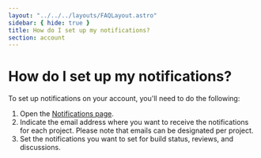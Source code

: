 ```yaml
---
layout: "../../../layouts/FAQLayout.astro"
sidebar: { hide: true }
title: How do I set up my notifications?
section: account
---
```


# How do I set up my notifications?

To set up notifications on your account, you'll need to do the following:

1. Open the [Notifications page](https://www.chromatic.com/notifications).
2. Indicate the email address where you want to receive the notifications for each project. Please note that emails can be designated per project. 
3. Set the notifications you want to set for build status, reviews, and discussions.
